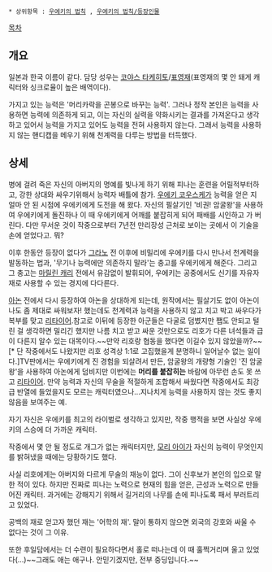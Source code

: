  * 상위항목 : [[우에키의 법칙]] , [[우에키의 법칙/등장인물]]

[[목차]]

== 개요 ==
일본과 한국 이름이 같다. 담당 성우는 [[코야스 타케히토]]/[[표영재]](표영재의 몇 안 돼게 캐릭터와 싱크로율이 높은 배역이다).

가지고 있는 능력은 '머리카락을 곤봉으로 바꾸는 능력'. 그러나 정작 본인은 능력을 사용하면 능력에 의존하게 되고, 이는 자신의 실력을 약화시키는 결과를 가져온다고 생각하고 있어서 능력을 가지고 있어도 능력을 전혀 사용하지 않는다. 그래서 능력을 사용하지 않는 핸디캡을 메우기 위해 천계력을 다루는 방법을 터득했다.


== 상세 ==
병에 걸려 죽은 자신의 아버지의 명예를 빛나게 하기 위해 피나는 훈련을 어릴적부터하고, 강한 상대와 싸우기위해서 능력자 배틀에 참가. [[우에키 코우스케]]가 능력을 얻은 지 얼마 안 된 시점에 우에키에게 도전을 해 왔다. 자신의 필살기인 '비권! 암굴왕'을 사용하여 우에키에게 돌진하나 이 때 우에키에게 어깨를 붙잡히게 되어 패배를 시인하고 가 버린다. 다만 무서운 것이 작중으로부터 7년전 만리장성 근처로 보이는 곳에서 이 기술을 손에 얻었다고. 뭐?

이후 한동안 등장이 없다가 [[그라노]] 전 이후에 비밀리에 우에키를 다시 만나서 천계력을 발동하는 법과, '무기나 능력에만 의존하지 말라'는 충고를 우에키에게 해준다. 그리고 그 충고는 [[마릴린 캐리]] 전에서 유감없이 발휘되어, 우에키는 공중에서도 신기를 자유자재로 사용할 수 있는 경지에 다다른다.

[[아논]] 전에서 다시 등장하여 아논을 상대하게 되는데, 원작에서는 필살기도 없이 아논이 나도 좀 제대로 싸워보자! 했는데도 천계력과 능력을 사용하지 않고 치고 박고 싸우다가 복부를 맞고 [[리타이어]].참고로 이뒤에 등장한 아군들은 다굴로 덤볐지만 쨉도 안되고 털린 걸 생각하면 밀리긴 했지만 나름 치고 받고 싸운 것만으로도 리호가 다른 녀석들과 급이 다른지 알수 있는 대목이다.~~만약 리호랑 협동을 했다면 이길수 있지 않았을까?~~[* 단 작중에서도 나왔지만 리호 성격상 1:1로 고집했을게 분명하니 일어날수 없는 일이다.]TV판에서는 우에키에게 진 경험을 되살려서 만든, 암굴왕의 개량형 기술인 '진 암굴왕'을 사용하여 아논에게 덤비지만 이번에는 '''머리를 붙잡히는''' 바람에 아무런 손도 못 쓰고 [[리타이어]].
만약 능력과 자신의 무술을 적절하게 조합해서 싸웠다면 작중에서도 최강급 반열에 들었을지도 모르는 캐릭터였으나...지나치게 능력을 사용하지 않는 것도 좋지 않음을 보여주는 예.

자기 자신은 우에키를 최고의 라이벌로 생각하고 있지만, 작중 행적을 보면 사실상 우에키의 스승에 더 가까운 캐릭터.

작중에서 몇 안 될 정도로 개그가 없는 캐릭터지만, [[모리 아이]]가 자신의 능력이 무엇인지를 밝혀냈을 때에는 당황하기도 했다.

사실 리호에게는 아버지와 다르게 무술의 재능이 없다. 그이 신후보가 본인의 입으로 말한 적이 있다. 하지만 진짜로 피나는 노력으로 현재의 힘을 얻은, 근성과 노력으로 만들어진 캐릭터. 과거에는 강해지기 위해서 길거리의 나무를 손에 피나도록 패서 부러트리고 있었다.

공백의 재로 얻고자 했던 재는 '어학의 재'. 말이 통하지 않으면 외국의 강호와 싸울 수 없다는 것이 그 이유.  

또한 후일담에서는 더 수련이 필요하다면서 홀로 떠나는데 이 때 훌쩍거리며 울고 있었다(...)~~그래도 애는 애구나. 안믿기겠지만, 전부 중딩입니다.~~
